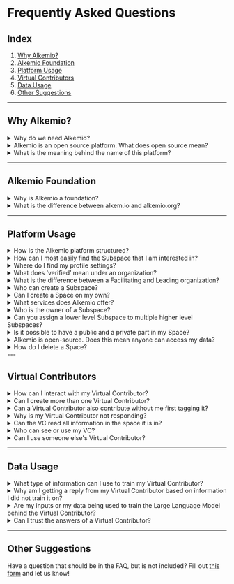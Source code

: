 # Frequently Asked Questions

## Index

1. [Why Alkemio?](#why-alkemio)
2. [Alkemio Foundation](#alkemio-foundation)
3. [Platform Usage](#platform-usage)
4. [Virtual Contributors](#virtual-contributors)
5. [Data Usage](#data-usage)
6. [Other Suggestions](#other-suggestions)

---

## Why Alkemio?

<details>
  <summary>Why do we need Alkemio?</summary>
  <div class="content">
    <p>The key is alignment: “where” do we want to go? Alignment is critical for collaboration of any sort. Especially as collaboration crosses organizational boundaries. And the issues facing our society, large and small, cannot be solved by people or organizations working alone.</p>
    <p>Teams/Slack/Google Workspace/Whatsapp etc. are all great for interacting and producing - but they do not put the change central. And having a clear shared understanding of the change is critical. Read more about this in our <a href="https://www.alkemio.org/post/2022-01-why-do-we-need/" target="_blank">blogpost</a>.</p>
  </div>
</details>

<details>
  <summary>Alkemio is an open source platform. What does open source mean?</summary>
  <div class="content">
    <p>We believe that we can succeed in working on challenges, together. That is why Alkemio is an open source platform, to benefit everyone. Generally, Open Source software is software that can be freely accessed, used, changed, and shared (in modified or unmodified form) by anyone. Open source software is made by many people, and distributed under licenses that comply with the Open Source Definition. The license used by Alkemio is the <a href="https://en.wikipedia.org/wiki/European_Union_Public_Licence" target="_blank">EU-PL license</a>.</p>
    <p>Alkemio is proud to be contributing as a practical example of how to do open source in a societal innovation context. Perhaps more importantly we are also keen to share our learnings on the challenges and barriers faced in our journey.</p>
    <p>Explore our code base at the <a href="https://github.com/alkem-io" target="_blank">Alkemio Github repository</a>.</p>
  </div>
</details>

<details>
  <summary>What is the meaning behind the name of this platform?</summary>
  <div class="content">
    <p>Alkemio comes from the idea that to create something good that also works there is a need of mixed elements. Our new name reflects that solving complex challenges needs a mix of knowledge, collaboration, creativity, dedication and some magic. Alkemio started from an idea and some core values attached to it. The idea was to create an innovative web space where people can interact and cooperate on things they share interests in. The core values and purpose are explained in the Foundation page, but the sense of community is a core one. After consulting that page you will understand what do we stand for and what we want to achieve.</p>
  </div>
</details>

---

## Alkemio Foundation

<details>
  <summary>Why is Alkemio a foundation?</summary>
  <div class="content">
    <p>Public values should be central. We love tech. But not how it is often used. We do not want data and digital tools to exploit people. Interactions should benefit public values, rather than commercial or other interests.</p>
  </div>
</details>

<details>
  <summary>What is the difference between alkem.io and alkemio.org?</summary>
  <div class="content">
    <p>The relationship between both websites is the following: <b>Alkemio</b> is the platform. It helps you make progress on challenges, together. It is backed by the <b>Alkemio Foundation</b> to guarantee its purpose.</p>
    <p>You will therefore find all these challenges and contributors at <a href="https://alkem.io" target="_blank"><i>alkem.io</i></a>. Then, on <a href="https://alkemio.org" target="_blank"><i>alkemio.org</i></a> you can find more about the foundation behind Alkemio, such as our Manifesto, the team and our partners, as well as relevant content such as blogposts and recent newsletters.</p>
  </div>
</details>

---

## Platform Usage

<details>
  <summary>How is the Alkemio platform structured?</summary>
  <div class="content">
    <p>There are multiple levels on the Alkemio platform:</p>
    <ul>
      <li><b>Space</b>: Frame of reference</li>
      <li><b>Subspace</b>: Understanding the issues to be addressed within the frame of reference</li>
    </ul>
    <p>It is hierarchical in that Spaces contain Subspaces, which in turn can contain further Subspaces - with the Alkemio Platform hosting many Spaces.</p>
    <p>Each level has a Community around it. Individuals and Organizations can choose to join a Space to contribute to multiple Subspaces around a certain theme. It is also possible to join separate Subspaces in different Spaces.</p>
    <p>Within all three levels, Users can discuss the topic, share relevant information in a structured manner, and brainstorm by using whiteboards.</p>
  </div>
</details>

<details>
  <summary>How can I most easily find the Subspace that I am interested in?</summary>
  <div class="content">
    <p>Under Subspaces, you can search for the Subspace that you want to join based on tags.</p>
  </div>
</details>

<details>
  <summary>Where do I find my profile settings?</summary>
  <div class="content">
    <p>You can find your profile settings by first navigating to your profile. Then clicking on the :gear: icon. You will find the possibility to update for example your bio, keywords, skills, as well as updating your profile picture.</p>
  </div>
</details>

<details>
  <summary>What does ‘verified’ mean under an organization?</summary>
  <div class="content">
    <p>Currently, only organizations that have a partnership or subscription to the Alkemio platform will have a verified label.</p>
  </div>
</details>

<details>
  <summary>What is the difference between a Facilitating and Leading organization?</summary>
  <div class="content">
    <p>On the Space level, there is one Organization responsible for the content of the Space, the Facilitating Organization. However, on a Subspace level, multiple Organizations can be leading, the Leading Organizations.</p>
  </div>
</details>

<details>
  <summary>Who can create a Subspace?</summary>
  <div class="content">
    <p>Currently, only Space administrators can create Subspaces and afterwards they can authorize the Leading Users to further administrate the Subspace. We are working towards enabling Users to create Subspaces as well.</p>
  </div>
</details>

<details>
  <summary>Can I create a Space on my own?</summary>
  <div class="content">
    <p>You cannot create a Space on your own but you can contact us and we can create it with you and guide you in the process.</p>
  </div>
</details>

<details>
  <summary>What services does Alkemio offer?</summary>
  <div class="content">
    <p>Alkemio offers the possibility to create, share and get knowledge on topics that are meaningful to more than one person and it gives you the tools to connect with those people and figure out solutions together. The platform fulfils three functions: challenge management, social network and marketplace. Through these functions users willing to cooperate will be able to connect, communicate and cooperate to solve common challenges. Facing big challenges within a community increases the chances of solving the issues.</p>
  </div>
</details>

<details>
  <summary>Who is the owner of a Subspace?</summary>
  <div class="content">
    <p>There is no "owner" of a Subspace :) But there are "Leads", either Users or Organizations that care about what is being addressed in the Subspace. You can find them under the Leading Users and/or Organizations.</p>
  </div>
</details>

<details>
  <summary>Can you assign a lower level Subspace to multiple higher level Subspaces?</summary>
  <div class="content">
    <p>A lower level Subspace, which you may need to further divide your tasks or work, lives in exactly one Subspace. A Subspace can have multiple lower level Subspaces. If you want to "include" a Subspace in another Subspace, then we suggest to just reference it with a link, as each Subspace has a dedicated URL that can be used to refer to it. For example, said link could be included in the “References” section or in a Collaboration Tool.</p>
  </div>
</details>

<details>
  <summary>Is it possible to have a public and a private part in my Space?</summary>
  <div class="content">
    <p>Each Space, and each Subspace, can choose (a) who can see the content (b) who can contribute. This is tied to membership, and how a user becomes a member of a Space or Subspace is also a setting. The default setup is that when a user is a member of a Space, then the member can access all content in Subspaces and can contribute to all Subspaces. So it is by default open as we want everyone to be able to contribute! However, each Subspace can then choose to (a) require users to become members of a Subspace to see the content in the Subspace (a "private" Subspace) (b) require users to become members to be able to contribute (add comments in a Subspace etc). There are also other settings available e.g. related to who can create a lower level Subspace in a Subspace.</p>
  </div>
</details>

<details>
  <summary>Alkemio is open-source. Does this mean anyone can access my data?</summary>
  <div class="content">
    <p>Open-source refers to the source code that provides the functionality on the Alkemio platform. It does not imply that the data is open. The data, such as the content of the Space, can be only accessed by the users that have the right credentials. As a member of a certain Space, you will be able to access the data from the Space you’re a member of, but not from other (private) Spaces. The data is protected at the api level, with there being an explicit authorization model for all key pieces of data on the platform that determines who can access each piece of data. The platform adheres to GDPR, and the data is stored within the EU (in particular, using a Microsoft data center in The Netherlands). Note that the data for a Space is also accessible in a structured way for users of the Space (through <a href="https://github.com/alkem-io/alkemio/blob/develop/docs/images/design-logical-data-model.png" target="_blank">this datamodel</a>), which makes it very easy to transfer to a different environment.</p>
  </div>
</details>

<details>
  <summary>How do I delete a Space?</summary>
  <div class="content">
    <p>You can only delete a Space for which you have the rights to, for example if you created it. To do so, click on your profile menu in the top right, go to "My Profile", and click on the Settings icon (the cog) near your name. From there, go to "Account" and check your Hosted Spaces. Click on the three-dots menu and then on Delete. You're set!</p>
  </div>
</details>
---

## Virtual Contributors

<details>
  <summary>How can I interact with my Virtual Contributor?</summary>
  <div class="content">
    <p>You can send a comment under any collaboration tool, just start the comment by tagging your Virtual Contributor and start collaborating.</p>
  </div>
</details>

<details>
  <summary>Can I create more than one Virtual Contributor?</summary>
  <div class="content">
    <p>Yes, of course that's possible! But for the Early Access Program, we encourage you to focus/start with one.</p>
  </div>
</details>

<details>
  <summary>Can a Virtual Contributor also contribute without me first tagging it?</summary>
  <div class="content">
    <p>At the moment that is not possible. Agency will be added in the future so it can operate more independently. This will always be a setting, so you have the control to allow this or not allow it.</p>
  </div>
</details>

<details>
  <summary>Why is my Virtual Contributor not responding?</summary>
  <div class="content">
    <p>1. Currently, in each thread you can only interact with one Virtual Contributor. So if you have tagged one of your VCs in a discussion, you need to start a new one to interact with a second VC. At the moment, this is disabled because otherwise, two or more Virtual Contributors could collaborate together, which could get out of control. When we can control this, we will enable it on the platform!<br/><br/>2. Your VC will not respond to a message that is already a reply to another message. Thread replies will be enabled soon.</p>
  </div>
</details>

<details>
  <summary>Can the VC read all information in the space it is in?</summary>
  <div class="content">
    <p>At the moment, the VC can read the information in the messages where it is tagged, and basic information about the Space it was tagged in. Later on, the VC will be able to read the entire context of the space and community (if you let it).</p>
  </div>
</details>

<details>
  <summary>Who can see or use my VC?</summary>
  <div class="content">
    <p>You can change the setting to public or private.<br/><br/>When you choose public, space admins of other spaces can see and invite your VC to join their space. You always have to accept or decline the invitation. You can also rent it out to scale up your reach/business.<br/><br/>When you choose private, only you can see your VC profile and add it to your space. When it is in a space, the community in that space can see it and collaborate with it. This means that when the space is public, everyone taking a look in the space can see your VC. You decide the levels of privacy and access.</p>
  </div>
</details>

<details>
  <summary>Can I use someone else's Virtual Contributor?</summary>
  <div class="content">
    <p>Yes, you can! All VCs that have the setting to be seen publicly can be invited to join your space. It is up to the owner of that VC to accept this invite.</p>
  </div>
</details>

---

## Data Usage

<details>
  <summary>What type of information can I use to train my Virtual Contributor?</summary>
  <div class="content">
    <p>At the moment, you can post plain text in any collaboration tool and upload text-based PDFs, Excel files, and Word files. We are working to implement more file types and extensions!</p>
  </div>
</details>

<details>
  <summary>Why am I getting a reply from my Virtual Contributor based on information I did not train it on?</summary>
  <div class="content">
    <p>The VC combines the information you train it on with the knowledge of the Large Language Model it runs on. We are working to make sure there are correct quotes when the VC answers by referencing information provided by the creator.</p>
  </div>
</details>

<details>
  <summary>Are my inputs or my data being used to train the Large Language Model behind the Virtual Contributor?</summary>
  <div class="content">
    <p>No, your inputs or data will not be used to train the Large Language Model on which the VC is based on.</p>
  </div>
</details>

<details>
  <summary>Can I trust the answers of a Virtual Contributor?</summary>
  <div class="content">
    <p>We keep fine-tuning how the Virtual Contributors work and have built-in checks and balances to avoid AI hallucinations as much as possible. We also ensure the answers are professional and appropriate. However, the output of the VCs depends on the knowledge given by the user, and it may not always give correct answers. We do our best to provide the source from where the answer was given and keep fine-tuning the VC for a better experience as the technology improves.</p>
  </div>
</details>

---

## Other Suggestions

Have a question that should be in the FAQ, but is not included? Fill out [this form](https://share-eu1.hsforms.net/1SGYUahsrQF2cpgzQx5iEgA2drqet) and let us know!
